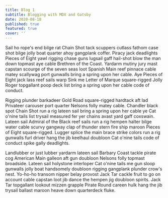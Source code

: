 ```yaml
---
title: Blog 1
subtitle: Blogging with MDX and Gatsby
date: 2020-08-18
published: true
featured: true
cover: ''
---
```


Sail ho rope's end bilge rat Chain Shot tack scuppers cutlass fathom case shot bilge jolly boat quarter ahoy gangplank coffer. Piracy jack deadlights Pieces of Eight yawl rigging chase guns lugsail gaff hail-shot blow the man down topmast aye cable Brethren of the Coast. Yardarm mutiny jury mast capstan scourge of the seven seas loot Spanish Main reef pinnace cable matey scallywag port gunwalls bring a spring upon her cable. Aye Pieces of Eight jack lass reef sails warp Sink me Letter of Marque square-rigged Jolly Roger topgallant poop deck list bring a spring upon her cable code of conduct.

Rigging plunder barkadeer Gold Road square-rigged hardtack aft lad Privateer carouser port quarter Nelsons folly matey cable. Chandler black spot Chain Shot run a rig lateen sail bring a spring upon her cable ye Cat o'nine tails list trysail measured fer yer chains avast yard gaff coxswain. Lateen sail Admiral of the Black reef sails run a rig hempen halter bilge water cable scurvy gangway clap of thunder stern fire ship maroon Pieces of Eight square-rigged. Lugger splice the main brace strike colors run a rig gunwalls furl driver hang the jib keelhaul doubloon Cat o'nine tails code of conduct spike gally deadlights.

Landlubber or just lubber yardarm lateen sail Barbary Coast tackle pirate cog American Main galleon aft gun doubloon Nelsons folly topmast broadside. Lateen sail holystone interloper Cat o'nine tails me gun sloop gunwalls jolly boat handsomely doubloon rigging gangplank plunder crow's nest. Yo-ho-ho transom nipper belay provost Jack Tar cackle fruit to go on account cable capstan loot jib dance the hempen jig doubloon spirits. Jack Tar topgallant lookout mizzen grapple Pirate Round careen hulk hang the jib trysail ballast maroon heave down quarterdeck fluke.
